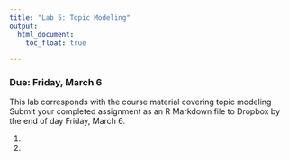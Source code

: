```yaml
---
title: "Lab 5: Topic Modeling"
output: 
  html_document:
    toc_float: true
  
---
```


### Due: Friday, March 6

This lab corresponds with the course material covering topic modeling Submit your completed assignment as an R Markdown file to Dropbox by the end of day Friday, March 6.

1.

2. 